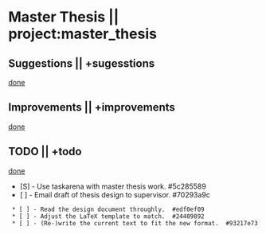 = Master Thesis || project:master_thesis =

== Suggestions || +sugesstions ==
[[suggestions-done|done]]

== Improvements || +improvements ==
[[improvements-done|done]]

== TODO || +todo ==
[[todo-done|done]]
* [S] - Use taskarena with master thesis work.  #5c285589
* [ ] - Email draft of thesis design to supervisor.  #70293a9c
  * [ ] - Read the design document throughly.  #edf0ef09
  * [ ] - Adjust the LaTeX template to match.  #24409892
  * [ ] - (Re-)write the current text to fit the new format.  #93217e73
